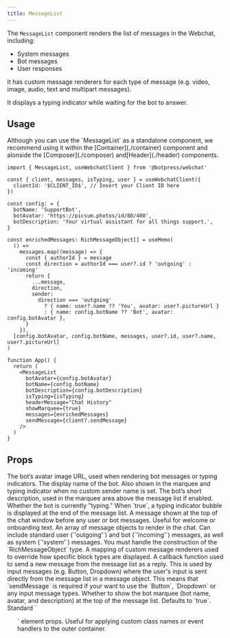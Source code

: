 ```yaml
---
title: MessageList
---
```


The `MessageList` component renders the list of messages in the Webchat, including:
- System messages
- Bot messages
- User responses

It has custom message renderers for each type of message (e.g. video, image, audio, text and multipart messages).

It displays a typing indicator while waiting for the bot to answer. 

## Usage

<Note>
  Although you can use the `MessageList` as a standalone component, we recommend using it within the [Container](./container) component and alonside the [Composer](./composer) and[Header](./header) components.
</Note>

```tsx App.tsx [expandable]
import { MessageList, useWebchatClient } from '@botpress/webchat'

const { client, messages, isTyping, user } = useWebchatClient({
  clientId: '$CLIENT_ID$', // Insert your Client ID here
})

const config: = {
  botName: 'SupportBot',
  botAvatar: 'https://picsum.photos/id/80/400',
  botDescription: 'Your virtual assistant for all things support.',
}

const enrichedMessages: RichMessageObject[] = useMemo(
  () =>
    messages.map((message) => {
      const { authorId } = message
      const direction = authorId === user?.id ? 'outgoing' : 'incoming'
      return {
        ...message,
        direction,
        sender:
          direction === 'outgoing'
            ? { name: user?.name ?? 'You', avatar: user?.pictureUrl }
            : { name: config.botName ?? 'Bot', avatar: config.botAvatar },
      }
    }),
  [config.botAvatar, config.botName, messages, user?.id, user?.name, user?.pictureUrl]
)

function App() {
  return (
    <MessageList
      botAvatar={config.botAvatar}
      botName={config.botName}
      botDescription={config.botDescription}
      isTyping={isTyping}
      headerMessage="Chat History"
      showMarquee={true}
      messages={enrichedMessages}
      sendMessage={client?.sendMessage}
    />
  )
}
```

## Props

<ResponseField name="botAvatar" type="string">
  The bot’s avatar image URL, used when rendering bot messages or typing indicators.
</ResponseField>
<ResponseField name="botName" type="string">
  The display name of the bot. Also shown in the marquee and typing indicator when no custom sender name is set.
</ResponseField>
<ResponseField name="botDescription" type="string">
  The bot’s short description, used in the marquee area above the message list if enabled.
</ResponseField>
<ResponseField name="isTyping" type="boolean">
  Whether the bot is currently "typing." When `true`, a typing indicator bubble is displayed at the end of
  the message list.
</ResponseField>
<ResponseField name="headerMessage" type="string">
  A message shown at the top of the chat window before any user or bot messages. Useful for welcome or onboarding text.
</ResponseField>
<ResponseField name="messages" type="RichMessageObject[]">
  An array of message objects to render in the chat. Can include standard user (`'outgoing'`) and bot (`'incoming'`) messages, as well as system (`'system'`)
  messages. You must handle the construction of the `RichMessageObject` type.
</ResponseField>
<ResponseField name="renderers" type="Partial<Renderers>">
  A mapping of custom message renderers used to override how specific block types are displayed.
</ResponseField>
<ResponseField name="sendMessage" type="(payload: WebchatMessage) => void">
  A callback function used to send a new message from the message list as a reply.
  This is used by input messages (e.g. Button, Dropdown) where the user's input is sent directly from the message list in a message object.
  This means that `sendMessage` is required if your want to use the `Button`, `Dropdown` or any input message types.
</ResponseField>
<ResponseField name="showMarquee" type="boolean">
  Whether to show the bot marquee (bot name, avatar, and description) at the top of the message list. Defaults to
  `true`.
</ResponseField>
<ResponseField name="...props" type="ComponentProps<'ul'>">
  Standard `<ul>` element props. Useful for applying custom class names or event handlers to the outer
  container.
</ResponseField>
